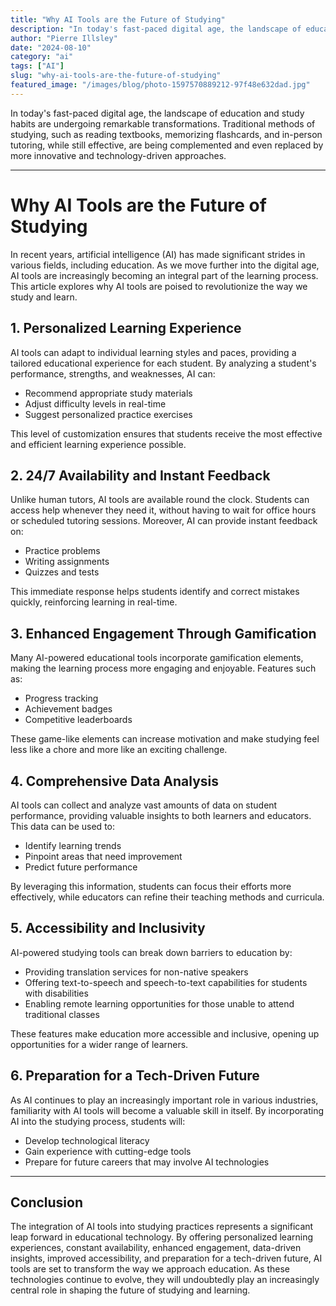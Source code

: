 ```yaml
---
title: "Why AI Tools are the Future of Studying"
description: "In today's fast-paced digital age, the landscape of education and study habits are undergoing remarkable transformations. Traditional methods of studying, such as reading textbooks, memorizing flashca..."
author: "Pierre Illsley"
date: "2024-08-10"
category: "ai"
tags: ["AI"]
slug: "why-ai-tools-are-the-future-of-studying"
featured_image: "/images/blog/photo-1597570889212-97f48e632dad.jpg"
---
```


In today's fast-paced digital age, the landscape of education and study habits are undergoing remarkable transformations. Traditional methods of studying, such as reading textbooks, memorizing flashcards, and in-person tutoring, while still effective, are being complemented and even replaced by more innovative and technology-driven approaches.

---

# Why AI Tools are the Future of Studying

In recent years, artificial intelligence (AI) has made significant strides in various fields, including education. As we move further into the digital age, AI tools are increasingly becoming an integral part of the learning process. This article explores why AI tools are poised to revolutionize the way we study and learn.

## 1. Personalized Learning Experience

AI tools can adapt to individual learning styles and paces, providing a tailored educational experience for each student. By analyzing a student's performance, strengths, and weaknesses, AI can:

- Recommend appropriate study materials
- Adjust difficulty levels in real-time
- Suggest personalized practice exercises

This level of customization ensures that students receive the most effective and efficient learning experience possible.

## 2. 24/7 Availability and Instant Feedback

Unlike human tutors, AI tools are available round the clock. Students can access help whenever they need it, without having to wait for office hours or scheduled tutoring sessions. Moreover, AI can provide instant feedback on:

- Practice problems
- Writing assignments
- Quizzes and tests

This immediate response helps students identify and correct mistakes quickly, reinforcing learning in real-time.

## 3. Enhanced Engagement Through Gamification

Many AI-powered educational tools incorporate gamification elements, making the learning process more engaging and enjoyable. Features such as:

- Progress tracking
- Achievement badges
- Competitive leaderboards

These game-like elements can increase motivation and make studying feel less like a chore and more like an exciting challenge.

## 4. Comprehensive Data Analysis

AI tools can collect and analyze vast amounts of data on student performance, providing valuable insights to both learners and educators. This data can be used to:

- Identify learning trends
- Pinpoint areas that need improvement
- Predict future performance

By leveraging this information, students can focus their efforts more effectively, while educators can refine their teaching methods and curricula.

## 5. Accessibility and Inclusivity

AI-powered studying tools can break down barriers to education by:

- Providing translation services for non-native speakers
- Offering text-to-speech and speech-to-text capabilities for students with disabilities
- Enabling remote learning opportunities for those unable to attend traditional classes

These features make education more accessible and inclusive, opening up opportunities for a wider range of learners.

## 6. Preparation for a Tech-Driven Future

As AI continues to play an increasingly important role in various industries, familiarity with AI tools will become a valuable skill in itself. By incorporating AI into the studying process, students will:

- Develop technological literacy
- Gain experience with cutting-edge tools
- Prepare for future careers that may involve AI technologies

---

## Conclusion

The integration of AI tools into studying practices represents a significant leap forward in educational technology. By offering personalized learning experiences, constant availability, enhanced engagement, data-driven insights, improved accessibility, and preparation for a tech-driven future, AI tools are set to transform the way we approach education. As these technologies continue to evolve, they will undoubtedly play an increasingly central role in shaping the future of studying and learning.

